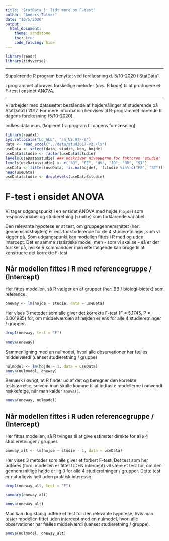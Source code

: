 ```yaml
---
title: 'StatData 1: lidt mere om F-test'
author: "Anders Tolver"
date: "10/5/2020"
output:   
  html_document:
    theme: sandstone
    toc: true
    code_folding: hide
---
```


```r
library(readr)
library(tidyverse)
```

***

Supplerende R program benyttet ved forelæsning d. 5/10-2020 i StatData1.

I programmet afprøves forskellige metoder (dvs. R kode) til at producere et F-test i ensidet ANOVA.

***

Vi arbejder med datasættet bestående af højdemålinger af studerende på StatData1 i 2017. For mere information henvises til R-programmet hørende til dagens forelæsning (5/10-2020).

Indlæs data m.m. (kopieret fra program til dagens forelæsning)

```r
library(readxl)
Sys.setlocale("LC_ALL", 'en_US.UTF-8')
data <- read_excel("../data/stud2017-v2.xls")
useData <- select(data, studie, kon, hojde)
useData$studie <- factor(useData$studie)
levels(useData$studie) ### udskriver niveauerne for faktoren 'studie'
levels(useData$studie) <- c("BB", "FE", "HV", "JO", "NR", "ST")
useData <- filter(useData, !is.na(hojde), !(studie %in% c("FE", "ST")))
head(useData)
useData$studie <- droplevels(useData$studie)
```

# F-test i ensidet ANOVA

Vi tager udgangspunkt i en ensidet ANOVA med højde (`hojde`) som responsvariabel og studieretning (`studie`) som forklarende variabel.

Den relevante hypotese er at test, om gruppegennemsnittet (her: gennemsnitshøjden) er ens for studerende for de 4 studieretninger, som vi kigger på. Som udgangspunkt kan modellen fittes i R med og uden intercept. Det er samme statistiske model, men  - som vi skal se - så er der forskel på, hvilke R kommandoer man efterfølgende kan bruge til at konstruere det korrekte F-test.

## Når modellen fittes i R med referencegruppe / (Intercept)

Her fittes modellen, så R vælger en af grupper (her: BB / biologi-biotek) som reference.

```r
oneway <- lm(hojde ~ studie, data = useData)
```

Her vises 3 metoder som alle giver det korrekte F-test (F = 5.1745, P = 0.001985) for, om middelværdien af højden er ens for alle 4 studieretninger / grupper.

```r
drop1(oneway, test = "F")
```

```r
anova(oneway)
```

Sammenligning med en nulmodel, hvori alle observationer har fælles middelværdi (uanset studieretning / gruppe)

```r
nulmodel <- lm(hojde ~ 1, data = useData)
anova(nulmodel, oneway)
```

Bemærk i øvrigt, at R finder ud af det og beregner den korrekte teststørrelse, selvom man skulle komme til at indtaste modellerne i omvendt rækkefølge, når man kalder `anova()`.

```r
anova(oneway, nulmodel)
```


## Når modellen fittes i R uden referencegruppe / (Intercept)

Her fittes modellen, så R tvinges til at give estimater direkte for alle 4 studieretninger / grupper.

```r
oneway_alt <- lm(hojde ~ studie - 1, data = useData)
```

Her vises 3 metoder som alle giver et forkert F-test. Det test som her udføres (fordi modellen er fittet UDEN intercept) vil være et test for, om den gennemsnitlige højde er lig 0 for alle 4 studieretninger / grupper. Dette test er naturligvis helt uden praktisk interesse.

```r
drop1(oneway_alt, test = "F")
```

```r
summary(oneway_alt)
```

```r
anova(oneway_alt)
```

Man kan dog stadig udføre et test for den relevante hypotese, hvis man tester modellen fittet uden intercept mod en nulmodel, hvori alle observationer har fælles middelværdi (uanset studieretning / gruppe).

```r
anova(nulmodel, oneway_alt)
```
